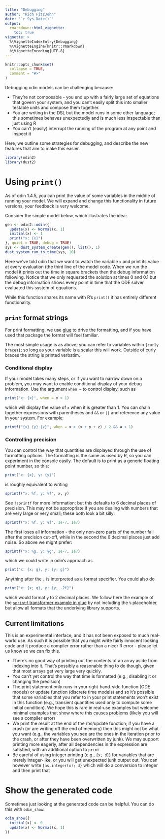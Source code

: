 ```yaml
---
title: "Debugging"
author: "Rich FitzJohn"
date: "`r Sys.Date()`"
output:
  rmarkdown::html_vignette:
    toc: true
vignette: >
  %\VignetteIndexEntry{Debugging}
  %\VignetteEngine{knitr::rmarkdown}
  %\VignetteEncoding{UTF-8}
---
```


```r
knitr::opts_chunk$set(
  collapse = TRUE,
  comment = "#>"
)
```

Debugging odin models can be challenging because:

* They're not composable - you end up with a fairly large set of equations that govern your system, and you can't easily split this into smaller testable units and compose them together.
* You are writing in the DSL but the model runs in some other language; this sometimes behaves unexpectedly and is much less inspectable than just using R
* You can't (easily) interrupt the running of the program at any point and inspect it

Here, we outline some strategies for debugging, and describe the new features that aim to make this easier.

```r
library(odin2)
library(dust2)
```

# Using `print()`

As of odin 1.4.5, you can print the value of some variables in the middle of running your model. We will expand and change this functionality in future versions, your feedback is very welcome.

Consider the simple model below, which illustrates the idea:

```r
gen <- odin2::odin({
  update(x) <- Normal(x, 1)
  initial(x) <- 1
  print("x: {x}")
}, quiet = TRUE, debug = TRUE)
sys <- dust_system_create(gen(), list(), 1)
dust_system_run_to_time(sys, 10)
```

Here we've told odin that we want to watch the variable `x` and print its value at every evaluation (the third line of the model code. When we run the model it prints out the time in square brackets then the debug information following. Notice that we only requested the solution at times 0 and 0.1 but the debug information shows every point in time that the ODE solver evaluated this system of equations.

While this function shares its name with R's `print()` it has entirely different functionality.

## `print` format strings

For print formatting, we use [glue](https://glue.tidyverse.org/) to drive the formatting, and if you have used that package the format will feel familiar.

The most simple usage is as above; you can refer to variables within `{curly braces}`; so long as your variable is a scalar this will work. Outside of curly braces the string is printed verbatim.

### Conditional display

If your model takes many steps, or if you want to narrow down on a problem, you may want to enable conditional display of your debug information. Use the argument `when =` to control display, such as

```r
print("x: {x}", when = x > 1)
```

which will display the value of `x` when it is greater than 1. You can chain together expressions with parentheses and `&&` or `||` and reference any value in your system. For example:

```r
printf("{x} {y} {z}", when = x > (x + y + z) / 2 && a < 1)
```

### Controlling precision

You can control the way that quantities are displayed through the use of formatting options. The formatting is the same as used by R, so you can experiment in the console easily. The default is to print as a generic floating point number, so this:

```r
print("x: {x}, y: {y}")
```

is roughly equivalent to writing

```r
sprintf("x: %f, y: %f", x, y)
```

See `?sprintf` for more information; but this defaults to 6 decimal places of precision.  This may not be appropriate if you are dealing with numbers that are very large or very small; these both look a bit silly:

```r
sprintf("x: %f, y: %f", 1e-7, 1e7)
```

The first loses all information - the only non-zero parts of the number fall after the precision cut-off, while in the second the 6 decimal places just add noise. So above we might prefer:

```r
sprintf("x: %g, y: %g", 1e-7, 1e7)
```

which we could write in odin's approach as

```r
print("x: {x; g}, y: {y; g}")
```

Anything after the `;` is interpreted as a format specifier. You could also do

```r
print("x: {x; g}, y: {y; .2f}")
```

which would format `y` to 2 decimal places. We follow here the example
of the [`sprintf` transformer example in
glue](https://glue.tidyverse.org/articles/transformers.html#sprintf-transformer)
by not including the `%` placeholder, but allow all formats that the
underlying library supports.

## Current limitations

This is an experimental interface, and it has not been exposed to much real-world use. As such it is possible that you might write fairly innocent looking code and it produce a compiler error rather than a nicer R error - please let us know so we can fix this.

* There's no good way of printing out the contents of an array aside from indexing into it. That's possibly a reasonable thing to do though, given that most arrays get very large very quickly.
* You can't yet control the way that time is formatted (e.g., disabling it or changing the precision)
* The print statement only runs in your right-hand-side function (ODE models) or update function (discrete time models) and so it's possible that some variables that you refer to in your print statements won't exist in this function (e.g., transient quantities used only to compute some initial condition). We hope this is rare in real-use examples but welcome minimal examples that show where this causes problems (likely you will see a compiler error)
* We print the result at the end of the rhs/update function; if you have a crash (or are writing off the end of memory) then this might not be what you want (e.g., the variables you see are the ones in the iteration prior to the crash, or after they have been overwritten by junk). We may support printing more eagerly, after all dependencies in the expression are satisfied, with an additional option to `print`
* Be careful of using integer printing (e.g., `{x; d}`) for variables that are merely integer-like, or you will get unexpected junk output out.  You can however write `{as.integer(x); d}` which will do a conversion to integer and then print that

# Show the generated code

Sometimes just looking at the generated code can be helpful.  You can do this with `odin_show`:

```r
odin_show({
  initial(x) <- 0
  update(x) <- Normal(x, 1)
})
```
